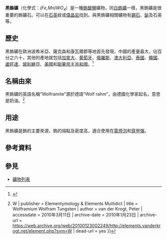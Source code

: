 {{Infobox mineral
| name        = 黑鎢礦
| category    = 鎢礦石
| boxwidth    = 
| boxbgcolor  = 
| image       = Wolframite Hunan.jpg
| imagesize   = 
| caption     = 
| formula     = (Fe,Mn)WO<sub>4</sub>
| strunz      = 
| system      = 單斜晶系
| class       = 
| symmetry    = ''P2/c''
| unit cell   = a = 4.77 Å, b = 5.73 Å <br/>c = 4.98 Å; β = 90.2°; Z = 2
| color       = 灰色或褐色
| habit       = 平板棱鏡或短棱柱晶體
| twinning    = 
| cleavage    = 
| fracture    = 不平均
| mohs        = 4-4.5
| luster      = 亞金屬
| refractive  = 
| opticalprop = 
| birefringence = 
| pleochroism = 否
| streak      = 紅棕色
| gravity     = 7 - 7.5
| density     = 
| melt        = 
| fusibility  = 
| diagnostic  = 
| solubility  = 不能溶解
| diaphaneity = 不透明
| references  = <ref name=Webmin>[http://webmineral.com/data/Wolframite.shtml 網上礦物數據庫]</ref><ref name=Mindat>[http://www.mindat.org/min-4305.html Mindat.org]</ref><ref name=Klein>Klein, Cornelis and Cornelius S. Hurlbut, Jr., ''Manual of Mineralogy,'' Wiley, 20th ed. 1985, pp. 355-356 ISBN 0-471-80580-7</ref>
}}

'''黑鎢礦'''（化學式：''(Fe,Mn)WO<sub>4</sub>''）是一種[[鎢酸鹽|鎢酸鹽]]礦物，同[[白鎢礦|白鎢礦]]一樣，黑鎢礦是很重要的鎢礦石。可以在[[石英|石英]]紋或[[偉晶岩|偉晶岩]]找到。與黑鎢礦相關礦物有[[錫石|錫石]]、[[鉍|鉍]]及石英等。

== 歷史 ==
黑鎢礦在歐洲波希米亞、薩克森和康瓦爾郡等地首先發現，中國的產量最大，佔百分之六十，其他的產地就包括[[加拿大|加拿大]]、[[葡萄牙|葡萄牙]]、[[俄羅斯|俄羅斯]]、[[澳大利亞|澳大利亞]]、[[泰國|泰國]]、[[韓國|韓國]]、[[盧旺達|盧旺達]]、[[玻利維亞|玻利維亞]]、[[美國|美國]]和[[剛果民主共和國|剛果民主共和國]]。<ref>{{cite news| url=http://www.economist.com/node/16846816?fsrc=wtanaka.com | work=The Economist | title=Clean them up | date=2010年8月19日}}</ref>

== 名稱由來 ==
黑鎢礦的英語名稱“Wolframite”源於德語“Wolf rahm”，由德國化學家{{tsl|en|Johan Gottschalk Wallerius|瓦萊里烏斯}}起名，意思是奶油。<ref name="sweetums">{{cite web | url = http://elements.vanderkrogt.net/element.php?sym{{=}}W | publisher = Elementymology & Elements Multidict | title = Wolframium Wolfram Tungsten | author = van der Krogt, Peter | accessdate = 2010年3月11日 | archive-date = 2010年1月23日 | archive-url = https://web.archive.org/web/20100123002249/http://elements.vanderkrogt.net/element.php?sym=W | dead-url = yes }}</ref>

== 用途 ==
黑鎢礦是鎢的主要來源，鎢的熔點及密度高，適合使用在[[電燈泡|電燈泡]]和[[穿甲彈|穿甲彈]]。

== 參考資料 ==
{{reflist}}

== 參見 ==
*[[礦物列表|礦物列表]]

{{Tungsten minerals}}
{{mineral-stub}}
